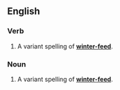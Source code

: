 ==English==
===Verb===
{{en-verb|winterfeeds|winterfeeding|winterfed|winterfed}}

#A variant spelling of '''[[winter-feed#Verb|winter-feed]]'''.

===Noun===
{{en-noun|-}}

#A variant spelling of '''[[winter-feed#Noun|winter-feed]]'''.